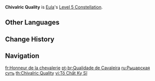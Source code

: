 {{Constellation Infobox
|image       = Constellation Chivalric Quality.png
|description = Increases the Level of [[Icetide Vortex]] by 3.<br />Maximum upgrade level is 15.
|level       = 5
|character   = Eula
|utility1    = Talent Level Increase
|utility2    = Elemental Skill Level Increase
}}
'''Chivalric Quality''' is [[Eula]]'s [[Level 5 Constellation]].

==Other Languages==
{{Other Languages
|en      = Chivalric Quality
|zhs     = 骑士的素质
|zhs_rm  = Qíshì de Sùzhì
|zht     = 騎士的素質
|zht_rm  = Qíshì de Sùzhí
|zh_tl   = Quality of a Knight
|ja      = 騎士の素質
|ja_rm   = Kishi no Soshitsu
|ja_tl   = Knightly Quality
|ko      = 기사의 소양
|ko_rm   = Gisa-ui Soyang
|ko_tl   = Refinement of Knight
|es      = Virtud de caballera
|es_tl   = Knight's Virtue
|fr      = Honneur de la chevalerie
|fr_tl   = Chivalry's Honor
|ru      = Рыцарская суть
|ru_tl   = Chivalric Essence
|th      = Chivalric Quality
|vi      = Tố Chất Kỵ Sĩ
|vi_tl   = Qualities of a Knight
|de      = Qualitäten eines Ritters
|de_tl   = Qualities of a Knight
|id      = Chivalric Quality
|pt      = Qualidade de Cavaleira
|pt_tl   = Quality of the Knight
|tr      = Şövalyelik Vasfı
|tr_tl   = 
|it      = Virtù cavalleresca
|it_tl   = Chivalrous Virtue
}}

==Change History==
{{Change History|1.5}}

==Navigation==
{{Talent Navbox|Eula}}

[[fr:Honneur de la chevalerie]]
[[pt-br:Qualidade de Cavaleira]]
[[ru:Рыцарская суть]]
[[th:Chivalric Quality]]
[[vi:Tố Chất Kỵ Sĩ]]